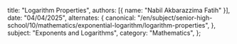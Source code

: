   title: "Logarithm Properties",
  authors: [{ name: "Nabil Akbarazzima Fatih" }],
  date: "04/04/2025",
  alternates: {
    canonical:
      "/en/subject/senior-high-school/10/mathematics/exponential-logarithm/logarithm-properties",
  },
  subject: "Exponents and Logarithms",
  category: "Mathematics",
};
